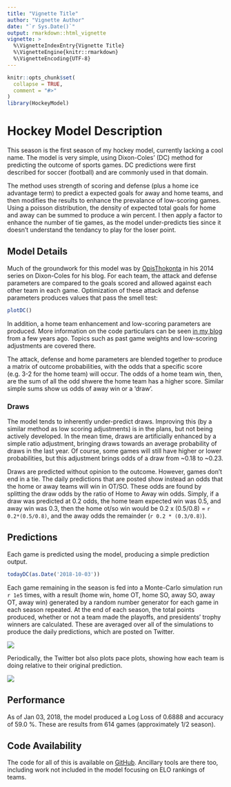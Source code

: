 ```yaml
---
title: "Vignette Title"
author: "Vignette Author"
date: "`r Sys.Date()`"
output: rmarkdown::html_vignette
vignette: >
  %\VignetteIndexEntry{Vignette Title}
  %\VignetteEngine{knitr::rmarkdown}
  %\VignetteEncoding{UTF-8}
---
```


```r
knitr::opts_chunk$set(
  collapse = TRUE,
  comment = "#>"
)
library(HockeyModel)
```

# Hockey Model Description

This season is the first season of my hockey model, currently lacking a cool name. The model is very simple, using Dixon-Coles' (DC) method for predicting the outcome of sports games. DC predictions were first described for soccer (football) and are commonly used in that domain. 

The method uses strength of scoring and defense (plus a home ice advantage term) to predict a expected goals for away and home teams, and then modifies the results to enhance the prevalance of low-scoring games. Using a poisson distribution, the density of expected total goals for home and away can be summed to produce a win percent. I then apply a factor to enhance the number of tie games, as the model under-predicts ties since it doesn't understand the tendancy to play for the loser point. 

## Model Details
Much of the groundwork for this model was by [OpisThokonta](http://opisthokonta.net/?p=939) in his 2014 series on Dixon-Coles for his blog. For each team, the attack and defense parameters are compared to the goals scored and allowed against each other team in each game. Optimization of these attack and defense parameters produces values that pass the smell test: 

```r
plotDC()
```

In addition, a home team enhancement and low-scoring parameters are produced. More information on the code particulars can be seen [in my blog](https://pbulsink.github.io/blog/2016-08-05/dixon_coles_and_hockey_data.html) from a few years ago. Topics such as past game weights and low-scoring adjustments are covered there.  

The attack, defense and home parameters are blended together to produce a matrix of outcome probabilities, with the odds that a specific score (e.g. 3-2 for the home team) will occur. The odds of a home team win, then, are the sum of all the odd shwere the home team has a higher score. Similar simple sums show us odds of away win or a 'draw'. 

### Draws
The model tends to inherently under-predict draws. Improving this (by a similar method as low scoring adjustments) is in the plans, but not being actively developed. In the mean time, draws are artificially enhanced by a simple ratio adjustment, bringing draws towards an average probability of draws in the last year. Of course, some games will still have higher or lower probabilities, but this adjustment brings odds of a draw from ~0.18 to ~0.23. 

Draws are predicted without opinion to the outcome. However, games don't end in a tie. The daily predictions that are posted show instead an odds that the home or away teams will win in OT/SO. These odds are found by splitting the draw odds by the ratio of Home to Away win odds. Simply, if a draw was predicted at 0.2 odds, the home team expected win was 0.5, and away win was 0.3, then the home ot/so win would be 0.2 x (0.5/0.8) = `r 0.2*(0.5/0.8)`, and the away odds the remainder (`r 0.2 * (0.3/0.8)`).

## Predictions
Each game is predicted using the model, producing a simple prediction output.
```r
todayDC(as.Date('2018-10-03'))
```

Each game remaining in the season is fed into a Monte-Carlo simulation run `r 1e5` times, with a result (home win, home OT, home SO, away SO, away OT, away win) generated by a random number generator for each game in each season repeated. At the end of each season, the total points produced, whether or not a team made the playoffs, and presidents' trophy winners are calculated. These are averaged over all of the simulations to produce the daily predictions, which are posted on Twitter.

![](https://pbs.twimg.com/media/DwEfH3EV4AA6Ct0.jpg:small)

Periodically, the Twitter bot also plots pace plots, showing how each team is doing relative to their original prediction. 

![](https://pbs.twimg.com/media/Dv4SOCCUYAAW2Z9.jpg:small)

## Performance
As of Jan 03, 2018, the model produced a Log Loss of 0.6888 and accuracy of 59.0 %. These are results from 614 games (approximately 1/2 season). 

## Code Availability
The code for all of this is available on [GitHub](https://www.github.com/pbulsink/HockeyModel). Ancillary tools are there too, including work not included in the model focusing on ELO rankings of teams.
